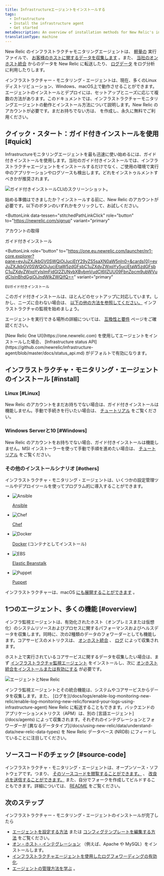 ```yaml
---
title: Infrastructureエージェントをインストールする
tags:
  - Infrastructure
  - Install the infrastructure agent
  - Get started
metaDescription: An overview of installation methods for New Relic's infrastructure monitoring agent and infrastructure integrations.
translationType: machine
---
```


















New Relic のインフラストラクチャモニタリングエージェントは、 [軽量の](/docs/infrastructure/new-relic-infrastructure/getting-started/infrastructure-agent-performance-overhead) 実行ファイルで、 [お客様のホストに関するデータを収集します](/docs/infrastructure/manage-your-data/data-instrumentation/default-infrastructure-events) 。また、 [当社のオンホスト統合](/docs/integrations/infrastructure-integrations/get-started/introduction-infrastructure-integrations) からのデータを New Relic に転送したり、 [ログデータ](/docs/logs/enable-log-monitoring-new-relic/enable-log-monitoring-new-relic/forward-your-logs-using-infrastructure-agent) をログ分析に利用したりします。

インフラストラクチャー・モニタリング・エージェントは、現在、多くのLinuxディストリビューション、Windows、macOS上で動作させることができます。エージェントのインストールとデプロイには、セットアップとニーズに応じて複数の方法があります。このドキュメントでは、インフラストラクチャーモニタリングエージェントの動作とインストール方法について説明します。New Relic のアカウントが必要です。まだお持ちでない方は、 [](https://newrelic.com/signup)を作成し、永久に無料でご利用ください。

## クイック・スタート：ガイド付きインストールを使用 [#quick]

Infrastructureモニタリングエージェントを最も迅速に使い始めるには、ガイド付きインストールを使用します。当社のガイド付きインストールでは、インフラストラクチャエージェントをインストールするだけでなく、ご使用の環境で実行中のアプリケーションやログソースも検出します。どれをインストゥルメントすべきかが推奨されます。

<img
  title="ガイド付きインストールCLI。"
  alt="ガイド付きインストールCLIのスクリーンショット。"
  src={guidedInstallCli}
/>

始める準備はできましたか？インストールする前に、New Relic のアカウントが必要です。以下のボタンのいずれかをクリックして、お試しください。

<ButtonLink
  data-tessen="stitchedPathLinkClick"
  role="button"
  to="https://newrelic.com/signup"
  variant="primary"
>
  アカウントの取得
</ButtonLink>

<ButtonGroup>
  <ButtonLink
    role="button"
    to="https://one.newrelic.com/launcher/nr1-core.explorer?pane=eyJuZXJkbGV0SWQiOiJucjEtY29yZS5saXN0aW5nIn0=&cards[0]=eyJuZXJkbGV0SWQiOiJucjEtaW5zdGFsbC1uZXdyZWxpYy5ucjEtaW5zdGFsbC1uZXdyZWxpYyIsImFjdGl2ZUNvbXBvbmVudCI6IlZUU09FbnZpcm9ubWVudCIsInBhdGgiOiJndWlkZWQifQ=="
    variant="primary"
  >
    ガイド付きインストール
  </ButtonLink>

  <ButtonLink
    role="button"
    to="https://one.eu.newrelic.com/launcher/nr1-core.explorer?pane=eyJuZXJkbGV0SWQiOiJucjEtY29yZS5saXN0aW5nIn0=&cards[0]=eyJuZXJkbGV0SWQiOiJucjEtaW5zdGFsbC1uZXdyZWxpYy5ucjEtaW5zdGFsbC1uZXdyZWxpYyIsImFjdGl2ZUNvbXBvbmVudCI6IlZUU09FbnZpcm9ubWVudCIsInBhdGgiOiJndWlkZWQifQ=="
    variant="primary"
  >
    EUガイド付きインストール
  </ButtonLink>
</ButtonGroup>

このガイド付きインストールは、ほとんどのセットアップに対応しています。しかし、ニーズに合わない場合は、 [以下の他の方法を参照してください。](#install) インフラストラクチャの監視を始めましょう。

エージェントを実行できる場所の詳細については、 [互換性と要件](/docs/infrastructure/infrastructure-monitoring/get-started/compatibility-requirements-infrastructure-agent) ページをご確認ください。

<Callout variant="important">
  [New Relic One UI](https://one.newrelic.com) を使用してエージェントをインストールした場合、 [Infrastructure status API](https://github.com/newrelic/infrastructure-agent/blob/master/docs/status_api.md) がデフォルトで有効になります。
</Callout>

## インフラストラクチャ・モニタリング・エージェントのインストール [#install]

### Linux [#Linux]

New Relic のアカウントをまだお持ちでない場合は、ガイド付きインストールは機能しません。手動で手続きを行いたい場合は、 [チュートリアル](/docs/infrastructure/install-infrastructure-agent/linux-installation/install-infrastructure-monitoring-agent-linux/) をご覧ください。

### Windows Serverと10 [#Windows]

New Relic のアカウントをお持ちでない場合、ガイド付きインストールは機能しません。MSI インストーラーを使って手動で手順を進めたい場合は、 [チュートリアル](/docs/infrastructure/install-configure-manage-infrastructure/windows-installation/install-infrastructure-windows-server-using-msi-installer) をご覧ください。

### その他のインストールシナリオ [#others]

インフラストラクチャ・モニタリング・エージェントは、いくつかの設定管理ツールやデプロイツールを使ってプログラム的に導入することができます。

* <img
    title="Ansible"
    alt="Ansible"
    src={ansibleRedLogo}
  />

  [Ansible](/docs/infrastructure/new-relic-infrastructure/config-management-tools/configure-new-relic-infrastructure-using-ansible)

* <img
    title="Chef"
    alt="Chef"
    src={chefLogo}
  />

  [Chef](/docs/infrastructure/new-relic-infrastructure/config-management-tools/configure-new-relic-infrastructure-using-chef)

* <img
    title="Docker"
    alt="Docker"
    src={dockerLogoCrop}
  />

  [Docker](/docs/infrastructure/install-infrastructure-agent/linux-installation/docker-container-infrastructure-monitoring) (コンテナとしてインストール)

* <img
    title="EBS"
    alt="EBS"
    src={ebs}
  />

  [Elastic Beanstalk](/docs/infrastructure/install-infrastructure-agent/config-management-tools/install-infrastructure-agent-aws-elastic-beanstalk)

* <img
    title="Puppet"
    alt="Puppet"
    src={puppetLogo}
  />

  [Puppet](/docs/infrastructure/new-relic-infrastructure/config-management-tools/configure-new-relic-infrastructure-puppet)

インフラストラクチャーは、macOS [にも展開することができます](/docs/infrastructure/install-infrastructure-agent/macos-installation/install-infrastructure-monitoring-agent-macos/) 。

## 1つのエージェント、多くの機能 [#overview]

インフラ監視エージェントは、有効化されたホスト（オンプレミスまたは仮想化）のシステムリソースおよびプロセスに関するパフォーマンスおよびヘルスデータを収集します。同時に、次の2種類のデータのフォワーダーとしても機能します。コアサービスのメトリクスは、 [オンホスト統合](/docs/integrations/host-integrations/getting-started/introduction-host-integrations) 、 [ログ](/docs/logs/enable-log-monitoring-new-relic/enable-log-monitoring-new-relic/forward-your-logs-using-infrastructure-agent) によって収集されます。

ホスト上で実行されているコアサービスに関するデータを収集したい場合は、まず [インフラストラクチャ監視エージェント](#install) をインストールし、次に [オンホスト統合をインストールまたは有効にする](/docs/integrations/host-integrations/installation/install-infrastructure-host-integrations) が必要です。

<img
  title="エージェントとNew Relic"
  alt="エージェントとNew Relic"
  src={agentsAndNr}
/>

<figcaption>
  インフラ監視エージェントとその統合機能は、システムやコアサービスからデータを収集します。また、 [ログを](/docs/logs/enable-log-monitoring-new-relic/enable-log-monitoring-new-relic/forward-your-logs-using-infrastructure-agent) New Relic に転送することもできます。バックエンドのアプリケーションメトリクス（APM）は、別の [言語エージェント](/docs/agents) によって収集されます。それぞれのインテグレーションとフォワーダーが [異なるデータタイプ](/docs/using-new-relic/data/understand-data/new-relic-data-types) を New Relic データベース (NRDB) にフィードしていることに注目してください。
</figcaption>

## ソースコードのチェック [#source-code]

インフラストラクチャ・モニタリング・エージェントは、オープンソース・ソフトウェアです。つまり、 [そのソースコードを閲覧することができます。](https://github.com/newrelic/infrastructure-agent) 、 [改良点を送信することができます。](https://github.com/newrelic/infrastructure-agent/blob/master/CONTRIBUTING.md) また、自分でフォークを作成してビルドすることもできます。詳細については、 [README](https://github.com/newrelic/infrastructure-agent/blob/master/README.md) をご覧ください。

## 次のステップ

インフラストラクチャー・モニタリング・エージェントのインストールが完了したら

* [エージェントを設定する方法](/docs/infrastructure/install-configure-infrastructure/configuration/configure-infrastructure-agent) または [コンフィグテンプレートを編集する方法](https://github.com/newrelic/infrastructure-agent/blob/master/assets/examples/infrastructure/newrelic-infra-template.yml.example) をご覧ください。
* [オン・ホスト・インテグレーション](/docs/integrations/host-integrations/getting-started/introduction-host-integrations) （例えば、Apache や MySQL）をインストールします。
* [インフラストラクチャエージェントを使用したログフォワーディングの有効化](/docs/logs/enable-new-relic-logs/1-enable-logs/forward-your-logs-using-new-relic-infrastructure).
* [エージェントの管理方法を学ぶ](/docs/infrastructure/install-infrastructure-agent/manage-your-agent) 。

